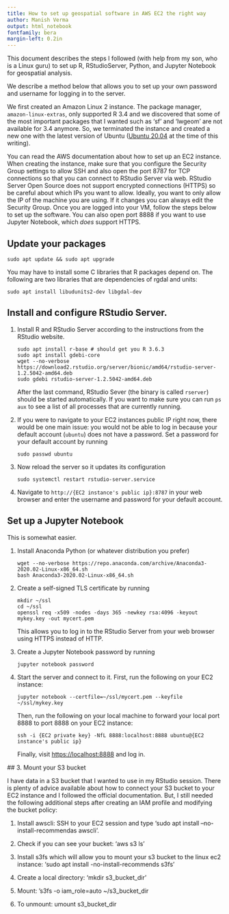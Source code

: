 ```yaml
---
title: How to set up geospatial software in AWS EC2 the right way
author: Manish Verma
output: html_notebook
fontfamily: bera
margin-left: 0.2in
---
```


This document describes the steps I followed (with help from my son, who
is a Linux guru) to set up R, RStudioServer, Python, and Jupyter
Notebook for geospatial analysis.

We describe a method below that allows you to set up your own password
and username for logging in to the server.

We first created an Amazon Linux 2 instance. The package manager,
`amazon-linux-extras`, only supported R 3.4 and we discovered that some
of the most important packages that I wanted such as 'sf' and 'lwgeom'
are not available for 3.4 anymore. So, we terminated the instance and
created a new one with the latest version of Ubuntu ([Ubuntu
20.04](https://aws.amazon.com/marketplace/pp/B087QQNGF1) at the time of
this writing).

You can read the AWS documentation about how to set up an EC2 instance.
When creating the instance, make sure that you configure the Security
Group settings to allow SSH and also open the port 8787 for TCP
connections so that you can connect to RStudio Server via web. RStudio
Server Open Source does not support encrypted connections (HTTPS) so be
careful about which IPs you want to allow. Ideally, you want to only
allow the IP of the machine you are using. If it changes you can always
edit the Security Group. Once you are logged into your VM, follow the
steps below to set up the software. You can also open port 8888 if you
want to use Jupyter Notebook, which *does* support HTTPS.


## Update your packages

    sudo apt update && sudo apt upgrade

You may have to install some C libraries that R packages depend on.
The following are two libraries that are dependencies of rgdal and
units:

    sudo apt install libudunits2-dev libgdal-dev

## Install and configure RStudio Server.

1.  Install R and RStudio Server according to the instructions from
    the RStudio website.

        sudo apt install r-base # should get you R 3.6.3
        sudo apt install gdebi-core
        wget --no-verbose https://download2.rstudio.org/server/bionic/amd64/rstudio-server-1.2.5042-amd64.deb
        sudo gdebi rstudio-server-1.2.5042-amd64.deb

    After the last command, RStudio Sever (the binary is called
    `rserver`) should be started automatically. If you want to make
    sure you can run `ps aux` to see a list of all processes that
    are currently running.

2.  If you were to navigate to your EC2 instances public IP right
    now, there would be one main issue: you would not be able to log
    in because your default account (`ubuntu`) does not have a
    password.  Set a password for your default account by running

        sudo passwd ubuntu

3.  Now reload the server so it updates its configuration

        sudo systemctl restart rstudio-server.service

4.  Navigate to `http://{EC2 instance's public ip}:8787` in your web
    browser and enter the username and password for your default
    account.

## Set up a Jupyter Notebook

This is somewhat easier.

1.  Install Anaconda Python (or whatever distribution you prefer)

        wget --no-verbose https://repo.anaconda.com/archive/Anaconda3-2020.02-Linux-x86_64.sh
        bash Anaconda3-2020.02-Linux-x86_64.sh

2.  Create a self-signed TLS certificate by running

        mkdir ~/ssl
        cd ~/ssl
        openssl req -x509 -nodes -days 365 -newkey rsa:4096 -keyout mykey.key -out mycert.pem

    This allows you to log in to the RStudio Server from your web
    browser using HTTPS instead of HTTP.

3.  Create a Jupyter Notebook password by running

        jupyter notebook password

4.  Start the server and connect to it. First, run the following on
    your EC2 instance:

        jupyter notebook --certfile=~/ssl/mycert.pem --keyfile ~/ssl/mykey.key

    Then, run the following on your local machine to forward your
    local port 8888 to port 8888 on your EC2 instance:

        ssh -i {EC2 private key} -NfL 8888:localhost:8888 ubuntu@{EC2 instance's public ip}

    Finally, visit <https://localhost:8888> and log in.
  
 ## 3. Mount your S3 bucket 
 
I have data in a S3 bucket that I wanted to use in my RStudio session. There is plenty of advice available about how to connect your S3 bucket to your EC2 instance and I followed the official documentation. But, I still needed the following additional steps after creating an IAM profile and modifying the bucket policy:
 
 1. Install awscli: SSH to your EC2 session and type 'sudo apt install --no-install-recommendas awscli'.
 
 2. Check if you can see your bucket: 'aws s3 ls'
 
 3. Install s3fs which will allow you to mount your s3 bucket to the linux ec2 instance: 'sudo apt install -no-install-recommends s3fs'
 
 4. Create a local directory: 'mkdir s3_bucket_dir'
 
 5. Mount: 's3fs -o iam_role=auto <name of the bucket> ~/s3_bucket_dir
 
 6. To unmount: umount s3_bucket_dir
